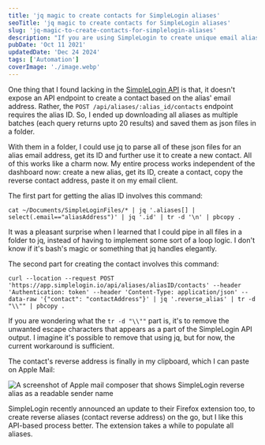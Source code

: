 ```yaml
---
title: 'jq magic to create contacts for SimpleLogin aliases'
seoTitle: 'jq magic to create contacts for SimpleLogin aliases'
slug: 'jq-magic-to-create-contacts-for-simplelogin-aliases'
description: "If you are using SimpleLogin to create unique email aliases, here's a hacky workaround using jq to create contact reverse alias from your terminal application."
pubDate: 'Oct 11 2021'
updatedDate: 'Dec 24 2024'
tags: ['Automation']
coverImage: './image.webp'
---
```


One thing that I found lacking in the [SimpleLogin API](https://github.com/simple-login/app/blob/master/docs/api.md) is that, it doesn't expose an API endpoint to create a contact based on the alias' email address. Rather, the `POST /api/aliases/:alias_id/contacts` endpoint requires the alias ID. So, I ended up downloading all aliases as multiple batches (each query returns upto 20 results) and saved them as json files in a folder.

With them in a folder, I could use jq to parse all of these json files for an alias email address, get its ID and further use it to create a new contact. All of this works like a charm now. My entire process works independent of the dashboard now: create a new alias, get its ID, create a contact, copy the reverse contact address, paste it on my email client.

The first part for getting the alias ID involves this command:

```text
cat ~/Documents/SimpleLoginFiles/* | jq '.aliases[] | select(.email=="aliasAddress")' | jq '.id' | tr -d '\n' | pbcopy .
```

It was a pleasant surprise when I learned that I could pipe in all files in a folder to jq, instead of having to implement some sort of a loop logic. I don't know if it's bash's magic or something that jq handles elegantly.

The second part for creating the contact involves this command:

```text
curl --location --request POST 'https://app.simplelogin.io/api/aliases/aliasID/contacts' --header 'Authentication: token' --header 'Content-Type: application/json' --data-raw '{"contact": "contactAddress"}' | jq '.reverse_alias' | tr -d "\\"" | pbcopy .
```

If you are wondering what the `tr -d "\\""` part is, it's to remove the unwanted escape characters that appears as a part of the SimpleLogin API output. I imagine it's possible to remove that using jq, but for now, the current workaround is sufficient.

The contact's reverse address is finally in my clipboard, which I can paste on Apple Mail:

![A screenshot of Apple mail composer that shows SimpleLogin reverse alias as a readable sender name](https://prod-files-secure.s3.us-west-2.amazonaws.com/cf01b7e0-f679-450a-bd3e-1da011ac3be5/be463ddd-b458-41b3-a63a-d151ddf8c2f2/image.png?X-Amz-Algorithm=AWS4-HMAC-SHA256&X-Amz-Content-Sha256=UNSIGNED-PAYLOAD&X-Amz-Credential=AKIAT73L2G45FSPPWI6X%2F20250104%2Fus-west-2%2Fs3%2Faws4_request&X-Amz-Date=20250104T152042Z&X-Amz-Expires=3600&X-Amz-Signature=0eea7259f13890cbf4336cf5d10c24155cd7f021a0101e01366e3796801af42f&X-Amz-SignedHeaders=host&x-id=GetObject)

SimpleLogin recently announced an update to their Firefox extension too, to create reverse aliases (contact reverse address) on the go, but I like this API-based process better. The extension takes a while to populate all aliases.
